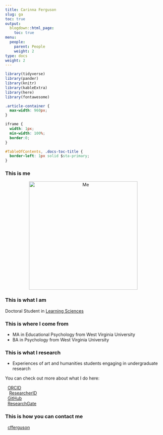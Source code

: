 ```yaml
---
title: Carinna Ferguson
slug: ga
toc: true
output:
  blogdown::html_page:
    toc: true
menu:
  people:
    parent: People
    weight: 2
type: docs
weight: 2
---
```


```r
library(tidyverse)
library(pander)
library(knitr)
library(kableExtra)
library(here)
library(fontawesome)
```

```css
.article-container {
  max-width: 960px;
}

iframe {
  width: 1px;
  min-width: 100%;
  border:0;
}

#TableOfContents, .docs-toc-title {
  border-left: 1px solid $sta-primary;
}
```

</style>

### This is me

<center>

<img src="/img/cari.png" alt="Me" style="width: 350px;"/>

</center>

### This is what I am

Doctoral Student in [Learning Sciences](https://counselingandlearningsci.wvu.edu/academics/lshd-phd)

### This is where I come from

- MA in Educational Psychology from West Virginia University
- BA in Psychology from West Virginia University

### This is what I research

- Experiences of art and humanities students engaging in undergraduate research

You can check out more about what I do here:
<br>
<p>
<span style="font-size: 1.0em; color: #A6CE39;">
<i class="fab fa-orcid fa-fw"></i>&nbsp;
</span>
<a href="https://orcid.org/0000-0001-5036-9103" target="_blank">ORCID</a>
<br>
<span style="font-size: 1.0em; color: #ff8000;">
&hairsp;&hairsp;<i class="ai ai-researcherid ai-1x"></i>  &hairsp;&hairsp;
</span>
<a href="https://publons.com/researcher/4243335/carinna-ferguson/" target="_blank">ResearcherID</a>
<br>
<span style="font-size: 1.0em; color: #ffffff;">
<i class="fab fa-github fa-fw"></i>&nbsp;
</span>
<a href="https://github.com/cfferguson" target="_blank">GitHub</a>
<br>
<span style="font-size: 1.0em; color: #60D1AE;">
<i class="fab fa-researchgate fa-fw"></i>&nbsp;
</span>
<a href="https://www.researchgate.net/profile/Carinna_Ferguson" target="_blank">ResearchGate</a>
</p>

### This is how you can contact me

<p>
<span style="font-size: 1.0em; color: #b5aab8;">
<i class="far fa-envelope fa-fw"></i></i>&nbsp;
</span>
<a href="mailto: cfferguson@mail.wvu.edu">cfferguson</a>
</p>
